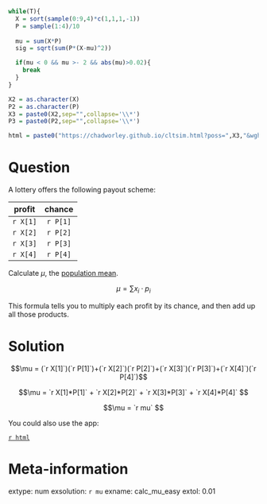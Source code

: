```r
while(T){
  X = sort(sample(0:9,4)*c(1,1,1,-1))
  P = sample(1:4)/10
  
  mu = sum(X*P)
  sig = sqrt(sum(P*(X-mu)^2))

  if(mu < 0 && mu >- 2 && abs(mu)>0.02){
    break
  }
}

X2 = as.character(X)
P2 = as.character(P)
X3 = paste0(X2,sep="",collapse='\\*')
P3 = paste0(P2,sep="",collapse='\\*')

html = paste0("https://chadworley.github.io/cltsim.html?poss=",X3,"&wght=",P3)
```


Question
========

A lottery offers the following payout scheme:

| profit | chance |
|:---:|:---:|
| `r X[1]` | `r P[1]` |
| `r X[2]` | `r P[2]` |
| `r X[3]` | `r P[3]` |
| `r X[4]` | `r P[4]` |

Calculate $\mu$, the [population mean](https://en.wikipedia.org/wiki/Expected_value#Random_variables_with_finitely_many_outcomes){target="_blank"}.

$$\mu = \sum x_i \cdot p_i$$

This formula tells you to multiply each profit by its chance, and then add up all those products.


Solution
========

$$\mu = (`r X[1]`)(`r P[1]`)+(`r X[2]`)(`r P[2]`)+(`r X[3]`)(`r P[3]`)+(`r X[4]`)(`r P[4]`)$$

$$\mu = `r X[1]*P[1]` + `r X[2]*P[2]` + `r X[3]*P[3]` + `r X[4]*P[4]`  $$

$$\mu = `r mu` $$

You could also use the app:

[`r html`](`r html`)



Meta-information
================
extype: num
exsolution: `r mu`
exname: calc_mu_easy
extol: 0.01
